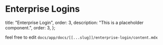 # Enterprise Logins

  title: "Enterprise Login",
  order: 3,
  description: "This is a placeholder component.",
  order: 3,
};

feel free to edit `docs/app/docs/[[...slug]]/enterprise-login/content.mdx`
